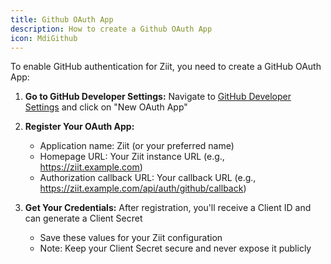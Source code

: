 ```yaml
---
title: Github OAuth App
description: How to create a Github OAuth App
icon: MdiGithub
---
```


To enable GitHub authentication for Ziit, you need to create a GitHub OAuth App:

1. **Go to GitHub Developer Settings:**
   Navigate to [GitHub Developer Settings](https://github.com/settings/developers) and click on "New OAuth App"

2. **Register Your OAuth App:**

   - Application name: Ziit (or your preferred name)
   - Homepage URL: Your Ziit instance URL (e.g., https://ziit.example.com)
   - Authorization callback URL: Your callback URL (e.g., https://ziit.example.com/api/auth/github/callback)

3. **Get Your Credentials:**
   After registration, you'll receive a Client ID and can generate a Client Secret
   - Save these values for your Ziit configuration
   - Note: Keep your Client Secret secure and never expose it publicly
